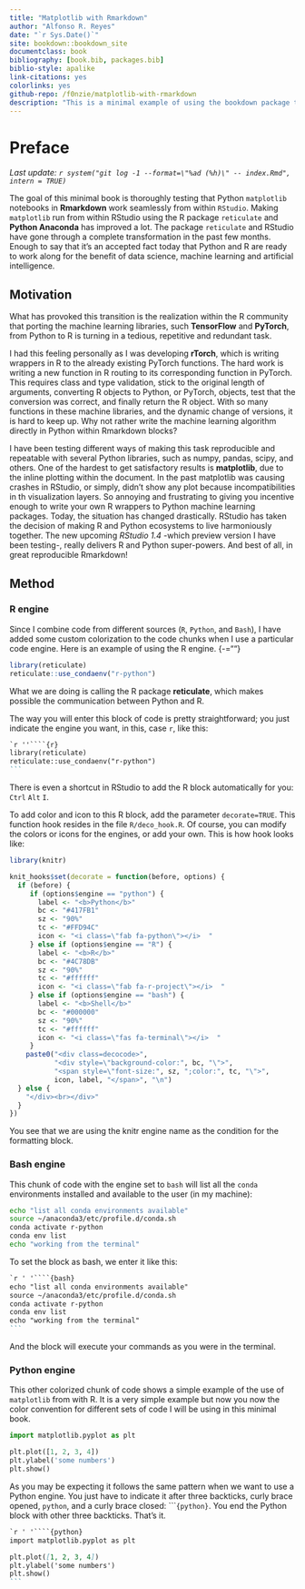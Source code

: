 ```yaml
---
title: "Matplotlib with Rmarkdown"
author: "Alfonso R. Reyes"
date: "`r Sys.Date()`"
site: bookdown::bookdown_site
documentclass: book
bibliography: [book.bib, packages.bib]
biblio-style: apalike
link-citations: yes
colorlinks: yes
github-repo: /f0nzie/matplotlib-with-rmarkdown
description: "This is a minimal example of using the bookdown package to write a book. The output format for this example is bookdown::gitbook."
---
```


# Preface {.unnumbered}

*Last update: `r system("git log -1 --format=\"%ad (%h)\" -- index.Rmd", intern = TRUE)`*

The goal of this minimal book is thoroughly testing that Python `matplotlib` notebooks in **Rmarkdown** work seamlessly from within `RStudio`. Making `matplotlib` run from within RStudio using the R package `reticulate` and **Python Anaconda** has improved a lot. The package `reticulate` and RStudio have gone through a complete transformation in the past few months. Enough to say that it's an accepted fact today that Python and R are ready to work along for the benefit of data science, machine learning and artificial intelligence.

## Motivation  {-}

What has provoked this transition is the realization within the R community that porting the machine learning libraries, such **TensorFlow** and **PyTorch**, from Python to R is turning in a tedious, repetitive and redundant task.

I had this feeling personally as I was developing **rTorch**, which is writing wrappers in R to the already existing PyTorch functions. The hard work is writing a new function in R routing to its corresponding function in PyTorch. This requires class and type validation, stick to the original length of arguments, converting R objects to Python, or PyTorch, objects, test that the conversion was correct, and finally return the R object. With so many functions in these machine libraries, and the dynamic change of versions, it is hard to keep up. Why not rather write the machine learning algorithm directly in Python within Rmarkdown blocks?

I have been testing different ways of making this task reproducible and repeatable with several Python libraries, such as numpy, pandas, scipy, and others. One of the hardest to get satisfactory results is **matplotlib**, due to the inline plotting within the document. In the past matplotlib was causing crashes in RStudio, or simply, didn't show any plot because incompatibilities in th visualization layers. So annoying and frustrating to giving you incentive enough to write your own R wrappers to Python machine learning packages. Today, the situation has changed drastically. RStudio has taken the decision of making R and Python ecosystems to live harmoniously together. The new upcoming *RStudio 1.4* -which preview version I have been testing-, really delivers R and Python super-powers. And best of all, in great reproducible Rmarkdown!

## Method {.unnumbered}

### R engine {.unnumbered}

Since I combine code from different sources (`R`, `Python`, and `Bash`), I have added some custom colorization to the code chunks when I use a particular code engine. Here is an example of using the R engine. {-=""}

```r
library(reticulate)
reticulate::use_condaenv("r-python")
```

What we are doing is calling the R package **reticulate**, which makes possible the communication between Python and R.

The way you will enter this block of code is pretty straightforward; you just indicate the engine you want, in this, case `r`, like this:

```` .markdown
`r ''````{r}
library(reticulate)
reticulate::use_condaenv("r-python")
```
````

There is even a shortcut in RStudio to add the R block automatically for you: `Ctrl` `Alt` `I`.

To add color and icon to this R block, add the parameter `decorate=TRUE`. This function hook resides in the file `R/deco_hook.R`. Of course, you can modify the colors or icons for the engines, or add your own. This is how hook looks like:

```r
library(knitr)

knit_hooks$set(decorate = function(before, options) {
  if (before) {
     if (options$engine == "python") {
       label <- "<b>Python</b>"
       bc <- "#417FB1"
       sz <- "90%"
       tc <- "#FFD94C"
       icon <- "<i class=\"fab fa-python\"></i>  "
     } else if (options$engine == "R") {
       label <- "<b>R</b>"
       bc <- "#4C78DB"
       sz <- "90%"
       tc <- "#ffffff"
       icon <- "<i class=\"fab fa-r-project\"></i>  "
     } else if (options$engine == "bash") {
       label <- "<b>Shell</b>"
       bc <- "#000000"
       sz <- "90%"
       tc <- "#ffffff"
       icon <- "<i class=\"fas fa-terminal\"></i>  "
     }
    paste0("<div class=decocode>",
           "<div style=\"background-color:", bc, "\">",
           "<span style=\"font-size:", sz, ";color:", tc, "\">",
           icon, label, "</span>", "\n")
  } else {
    "</div><br></div>"
  }
}) 
```

You see that we are using the knitr engine name as the condition for the formatting block.

### Bash engine {.unnumbered}

This chunk of code with the engine set to `bash` will list all the `conda` environments installed and available to the user (in my machine):

```bash
echo "list all conda environments available"
source ~/anaconda3/etc/profile.d/conda.sh
conda activate r-python
conda env list
echo "working from the terminal"
```

To set the block as bash, we enter it like this:

```` .markdown
`r ' '````{bash}
echo "list all conda environments available"
source ~/anaconda3/etc/profile.d/conda.sh
conda activate r-python
conda env list
echo "working from the terminal"
```
````

And the block will execute your commands as you were in the terminal.

### Python engine {.unnumbered}

This other colorized chunk of code shows a simple example of the use of `matplotlib` from with R. It is a very simple example but now you now the color convention for different sets of code I will be using in this minimal book.

```python
import matplotlib.pyplot as plt

plt.plot([1, 2, 3, 4])
plt.ylabel('some numbers')
plt.show()
```

As you may be expecting it follows the same pattern when we want to use a Python engine. You just have to indicate it after three backticks, curly brace opened, `python`, and a curly brace closed: \`\`\``{python}`. You end the Python block with other three backticks. That's it.

```` .markdown
`r ' '````{python}
import matplotlib.pyplot as plt

plt.plot([1, 2, 3, 4])
plt.ylabel('some numbers')
plt.show()
```
````
